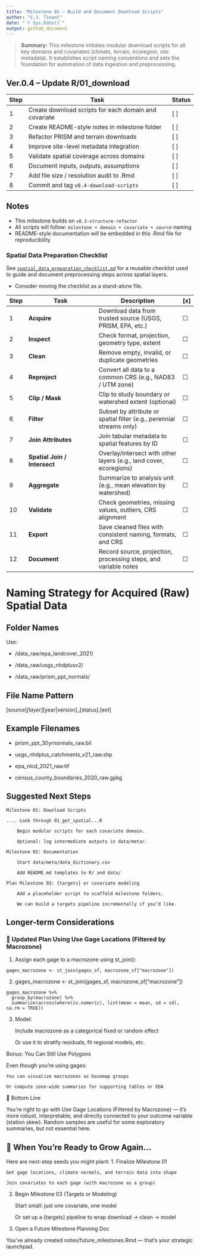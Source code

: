 ```yaml
---
title: "Milestone 01 – Build and Document Download Scripts"
author: "C.J. Tinant"
date: "`r Sys.Date()`"
output: github_document
---
```


> **Summary:** This milestone initiates modular download scripts for all key domains and covariates (climate, terrain, ecoregion, site metadata). It establishes script naming conventions and sets the foundation for automation of data ingestion and preprocessing.

## Ver.0.4 – Update R/01_download

| Step | Task                                                  | Status |
|------|-------------------------------------------------------|--------|
| 1    | Create download scripts for each domain and covariate | [ ]    |
| 2    | Create README-style notes in milestone folder         | [ ]    |
| 3    | Refactor PRISM and terrain downloads                  | [ ]    |
| 4    | Improve site-level metadata integration               | [ ]    |
| 5    | Validate spatial coverage across domains              | [ ]    |
| 6    | Document inputs, outputs, assumptions                 | [ ]    |
| 7    | Add file size / resolution audit to .Rmd              | [ ]    |
| 8    | Commit and tag `v0.4-download-scripts`                | [ ]    |

## Notes

-   This milestone builds on `v0.3-structure-refactor`
-   All scripts will follow: `milestone + domain + covariate + source` naming
-   README-style documentation will be embedded in this .Rmd file for reproducibility


### Spatial Data Preparation Checklist

See [`spatial_data_preparation_checklist.md`](../reports_milestone01_download_scripts/spatial_data_preparation_checklist.md) for a reusable checklist used to guide and document preprocessing steps across spatial layers.

-   Consider moving the checklist as a stand-alone file.

| Step | Task                         | Description                      | [x] |
| ---- | ---------------------------- |--------------------------------- | --- |
| 1    | **Acquire**                  | Download data from trusted source (USGS, PRISM, EPA, etc.)           | ☐ |
| 2    | **Inspect**                  | Check format, projection, geometry type, extent                      | ☐ |
| 3    | **Clean**                    | Remove empty, invalid, or duplicate geometries                       | ☐ |
| 4    | **Reproject**                | Convert all data to a common CRS (e.g., NAD83 / UTM zone)            | ☐ |
| 5    | **Clip / Mask**              | Clip to study boundary or watershed extent (optional)                | ☐ |
| 6    | **Filter**                   | Subset by attribute or spatial filter (e.g., perennial streams only) | ☐ |
| 7    | **Join Attributes**          | Join tabular metadata to spatial features by ID                      | ☐ |
| 8    | **Spatial Join / Intersect** | Overlay/intersect with other layers (e.g., land cover, ecoregions)   | ☐ |
| 9    | **Aggregate**                | Summarize to analysis unit (e.g., mean elevation by watershed)       | ☐ |
| 10   | **Validate**                 | Check geometries, missing values, outliers, CRS alignment            | ☐ |
| 11   | **Export**                   | Save cleaned files with consistent naming, formats, and CRS          | ☐ |
| 12   | **Document**                 | Record source, projection, processing steps, and variable notes      | ☐ |


# Naming Strategy for Acquired (Raw) Spatial Data

## Folder Names

Use:

-   /data_raw/epa_landcover_2021/  

-   /data_raw/usgs_nhdplusv2/  

-   /data_raw/prism_ppt_normals/

## File Name Pattern

[source]_[layer]_[year|version]_[status].[ext]

## Example Filenames

-   prism_ppt_30yrnormals_raw.bil

-   usgs_nhdplus_catchments_v21_raw.shp

-   epa_nlcd_2021_raw.tif

-   census_county_boundaries_2020_raw.gpkg




## Suggested Next Steps

```         
Milestone 01: Download Scripts

.... Look through 01_get_spatial...R

    Begin modular scripts for each covariate domain.

    Optional: log intermediate outputs in data/meta/.

Milestone 02: Documentation

    Start data/meta/data_dictionary.csv

    Add README.md templates to R/ and data/

Plan Milestone 03: {targets} or covariate modeling

    Add a placeholder script to scaffold milestone folders.

    We can build a targets pipeline incrementally if you’d like.
```

## Longer-term Considerations

### 🔁 Updated Plan Using Use Gage Locations (Filtered by Macrozone)

1.  Assign each gage to a macrozone using st_join():

```         
gages_macrozone <- st_join(gages_sf, macrozone_sf["macrozone"])
```

2.  gages_macrozone \<- st_join(gages_sf, macrozone_sf["macrozone"])

```         
gages_macrozone %>%
  group_by(macrozone) %>%
  summarize(across(where(is.numeric), list(mean = mean, sd = sd), na.rm = TRUE))
```

3.  Model:

    Include macrozone as a categorical fixed or random effect

    Or use it to stratify residuals, fit regional models, etc.

Bonus: You Can Still Use Polygons

Even though you're using gages:

```         
You can visualize macrozones as basemap groups

Or compute zone-wide summaries for supporting tables or EDA
```

🧭 Bottom Line

You’re right to go with Use Gage Locations (Filtered by Macrozone) — it's more robust, interpretable, and directly connected to your outcome variable (station skew). Random samples are useful for some exploratory summaries, but not essential here.

## 🌱 When You’re Ready to Grow Again…

Here are next-step seeds you might plant: 1. Finalize Milestone 01

```         
Get gage locations, climate normals, and terrain data into shape

Join covariates to each gage (with macrozone as a group)
```

2.  Begin Milestone 03 (Targets or Modeling)

    Start small: just one covariate, one model

    Or set up a {targets} pipeline to wrap download → clean → model

3.  Open a Future Milestone Planning Doc

You've already created notes/future_milestones.Rmd — that’s your strategic launchpad.
